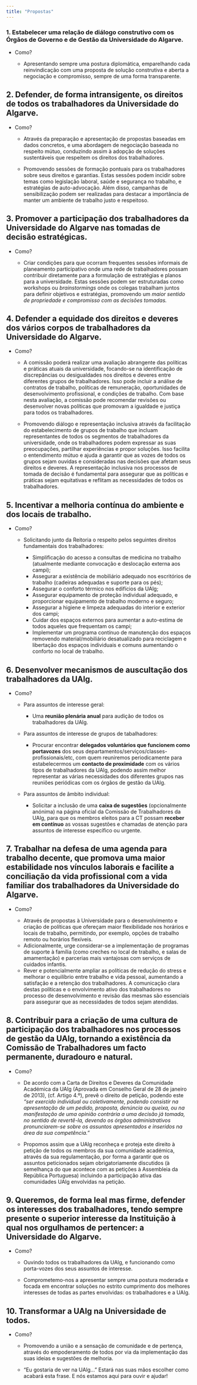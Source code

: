 ```yaml
---
title: "Propostas"
---
```


::: {.callout-caution appearance="default" collapse="true" icon=false}

### 1. Estabelecer uma relação de **diálogo construtivo** com os Órgãos de Governo e de Gestão da Universidade do Algarve.

  - Como? 
  
    - Apresentando sempre uma postura diplomática, emparelhando cada reinvindicação com uma proposta de solução construtiva e aberta a negociação e compromisso, sempre de uma forma transparente. 
  
:::

::: {.callout-caution appearance="default" collapse="true" icon=false}

## 2. Defender, de forma intransigente, os **direitos de todos os trabalhadores** da Universidade do Algarve.

  - Como?
  
    -   Através da preparação e apresentação de propostas baseadas em dados concretos, e uma abordagem de negociação baseada no respeito mútuo, conduzindo assim à adopção de soluções sustentáveis que respeitem os direitos dos trabalhadores.
  
    - Promovendo sessões de formação pontuais para os trabalhadores sobre seus direitos e garantias. Estas sessões podem incidir sobre temas como legislação laboral, saúde e segurança no trabalho, e estratégias de auto-advocação. Além disso, campanhas de sensibilização podem ser realizadas para destacar a importância de manter um ambiente de trabalho justo e respeitoso.


:::


::: {.callout-caution appearance="default" collapse="true" icon=false}

## 3. Promover a **participação** dos trabalhadores da Universidade do Algarve nas **tomadas de decisão estratégicas**.

  - Como?
  
    - Criar condições para que ocorram frequentes sessões informais de planeamento participativo onde uma rede de trabalhadores possam contribuir diretamente para a formulação de estratégias e planos para a universidade. Estas sessões podem ser estruturadas como workshops ou *brainstormings* onde os colegas trabalham juntos para definir objetivos e estratégias, promovendo um *maior sentido de propriedade e compromisso com as decisões tomadas.*

:::

::: {.callout-caution appearance="default" collapse="true" icon=false}

## 4. Defender a **equidade dos direitos e deveres dos vários corpos de trabalhadores** da Universidade do Algarve.

  - Como?
  
    - A comissão poderá realizar uma avaliação abrangente das políticas e práticas atuais da universidade, focando-se na identificação de discrepâncias ou desigualdades nos direitos e deveres entre diferentes grupos de trabalhadores. Isso pode incluir a análise de contratos de trabalho, políticas de remuneração, oportunidades de desenvolvimento profissional, e condições de trabalho. Com base nesta avaliação, a comissão pode recomendar revisões ou desenvolver novas políticas que promovam a igualdade e justiça para todos os trabalhadores.
  
    - Promovendo diálogo e representação inclusiva através da facilitação do estabelecimento de grupos de trabalho que incluam representantes de todos os segmentos de trabalhadores da universidade, onde os trabalhadores podem expressar as suas preocupações, partilhar experiências e propor soluções. Isso facilita o entendimento mútuo e ajuda a garantir que as vozes de todos os grupos sejam ouvidas e consideradas nas decisões que afetam seus direitos e deveres. A representação inclusiva nos processos de tomada de decisão é fundamental para assegurar que as políticas e práticas sejam equitativas e reflitam as necessidades de todos os trabalhadores.

:::

::: {.callout-caution appearance="default" collapse="true" icon=false}

## 5. Incentivar a **melhoria contínua** do ambiente e dos locais de trabalho.

  - Como?
  
    - Solicitando junto da Reitoria o respeito pelos seguintes direitos fundamentais dos trabalhadores:  
    
      - Simplificação do acesso a consultas de medicina no trabalho (atualmente mediante convocação e deslocação externa aos campi);   
      - Assegurar a existência de mobiliário adequado nos escritórios de trabalho (cadeiras adequadas e suporte para os pés);   
      - Assegurar o conforto térmico nos edifícios da UAlg;   
      - Assegurar equipamento de proteção individual adequado, e proporcionar equipamento de trabalho moderno e seguro; 
      - Assegurar a higiene e limpeza adequadas do interior e exterior dos campi;   
      - Cuidar dos espaços externos para aumentar a auto-estima de todos aqueles que frequentam os campi;   
      - Implementar um programa contínuo de manutenção dos espaços removendo material/mobiliário desatualizado para reciclagem e libertação dos espaços individuais e comuns aumentando o conforto no local de trabalho.   
  
  
:::

::: {.callout-caution appearance="default" collapse="true" icon=false}

## 6. Desenvolver **mecanismos de auscultação** dos trabalhadores da UAlg.

  - Como?

    - Para assuntos de interesse geral: 
  
      - Uma **reunião plenária anual** para audição de todos os trabalhadores da UAlg.

    - Para assuntos de interesse de grupos de tabalhadores: 
  
      - Procurar encontrar **delegados voluntários que funcionem como portavozes** dos seus departamentos/serviços/classes-profissionais/etc, 
    com quem reuniremos periodicamente para estabelecermos um **contacto de proximidade** com os vários tipos de trabalhadores da UAlg, 
    podendo assim melhor representar as várias necessidades dos diferentes grupos nas reuniões periódicas com os órgãos de gestão da UAlg.


    - Para assuntos de âmbito individual:
  
      - Solicitar a inclusão de uma **caixa de sugestões** (opcionalmente anónima) na página oficial da Comissão de Trabalhadores da UAlg,
    para que os membros eleitos para a CT possam **receber em contínuo** as vossas sugestões e chamadas de atenção para assuntos de interesse 
    específico ou urgente.

:::

::: {.callout-caution appearance="default" collapse="true" icon=false}

## 7. Trabalhar na **defesa de uma agenda para trabalho decente**, que promova uma maior **estabilidade nos vínculos laborais** e facilite a **conciliação da vida profissional com a vida familiar** dos trabalhadores da Universidade do Algarve.

  - Como?
  
    - Através de propostas à Universidade para o desenvolvimento e criação de políticas que ofereçam maior flexibilidade nos horários e locais de trabalho, permitindo, por exemplo, opções de trabalho remoto ou horários flexíveis. 
    - Adicionalmente, urge considerar-se a implementação de programas de suporte à família (como creches no local de trabalho, e salas de amamentação) e parcerias mais vantajosas com serviços de cuidados infantis. 
    - Rever e potencialmente ampliar as políticas de redução do stress e melhorar o equilíbrio entre trabalho e vida pessoal, aumentando a satisfação e a retenção dos trabalhadores. A comunicação clara destas políticas e o envolvimento ativo dos trabalhadores no processo de desenvolvimento e revisão das mesmas são essenciais para assegurar que as necessidades de todos sejam atendidas.

:::

::: {.callout-caution appearance="default" collapse="true" icon=false}

## 8. Contribuir para a **criação de uma cultura de participação dos trabalhadores nos processos de gestão** da UAlg, tornando a existência da Comissão de Trabalhadores um facto permanente, duradouro e natural.

  - Como? 

    - De acordo com a Carta de Direitos e Deveres da Comunidade Académica da UAlg (Aprovada em Conselho Geral de 28 de janeiro de 2013), (cf. Artigo 4.º), prevê o direito de petição, podendo este *"ser exercido individual ou coletivamente, podendo consistir na apresentação de um pedido, proposta, denúncia ou queixa, ou na manifestação de uma opinião contrária a uma decisão já tomada, no sentido de revertê-la, devendo os órgãos administrativos pronunciarem-se sobre os assuntos apresentados e inseridos na área da sua competência."*    
    
    - Propomos assim que a UAlg reconheça e proteja este direito à petição de todos os membros da sua comunidade académica, através da sua regulamentação, por forma a garantir que os assuntos peticionados sejam obrigatoriamente discutidos (à semelhança do que acontece com as petições à Assembleia da República Portuguesa) incluindo a participação ativa das comunidades UAlg envolvidas na petição.

  
:::

::: {.callout-caution appearance="default" collapse="true" icon=false}

## 9. Queremos, de forma leal mas firme, **defender os interesses dos trabalhadores**, tendo sempre presente o superior interesse da Instituição à qual nos orgulhamos de pertencer: a **Universidade do Algarve**.

  - Como?
  
    - Ouvindo todos os trabalhadores da UAlg, e funcionando como porta-vozes dos seus assuntos de interesse.   
    
    - Comprometemo-nos a apresentar sempre uma postura moderada e focada em encontrar soluções no estrito cumprimento dos melhores interesses de todas as partes envolvidas: os trabalhadores e a UAlg. 
    
:::

::: {.callout-caution appearance="default" collapse="true" icon=false}

## 10. Transformar a UAlg na Universidade de todos.

  - Como?
  
    - Promovendo a união e a sensação de comunidade e de pertença, através do empoderamento de todos por via da implementação das suas ideias e sugestões de melhoria.
    
    - "Eu gostaria de ver na UAlg..." Estará nas suas mãos escolher como acabará esta frase. E nós estamos aqui para ouvir e ajudar!
    
:::





 
